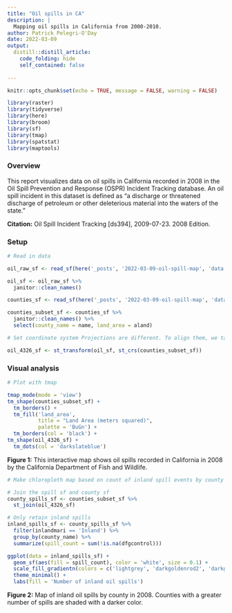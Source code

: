 ```yaml
---
title: "Oil spills in CA"
description: |
  Mapping oil spills in California from 2000-2010.
author: Patrick Pelegri-O'Day
date: 2022-03-09
output:
  distill::distill_article:
    code_folding: hide
    self_contained: false
  
---
```


```r
knitr::opts_chunk$set(echo = TRUE, message = FALSE, warning = FALSE)

library(raster)
library(tidyverse)
library(here)
library(broom)
library(sf)
library(tmap)
library(spatstat)
library(maptools)
```

### Overview

This report visualizes data on oil spills in California recorded in 2008 in the Oil Spill Prevention and Response (OSPR) Incident Tracking database. An oil spill incident in this dataset is defined as "a discharge or threatened discharge of petroleum or other deleterious material into the waters of the state."

**Citation:** Oil Spill Incident Tracking [ds394], 2009-07-23. 2008 Edition.

### Setup


```r
# Read in data

oil_raw_sf <- read_sf(here('_posts', '2022-03-09-oil-spill-map', 'data', 'ds394', 'ds394.shp'))

oil_sf <- oil_raw_sf %>% 
  janitor::clean_names()

counties_sf <- read_sf(here('_posts', '2022-03-09-oil-spill-map', 'data', 'counties', 'CA_Counties_TIGER2016.shp'))

counties_subset_sf <- counties_sf %>% 
  janitor::clean_names() %>% 
  select(county_name = name, land_area = aland)
```


```r
# Set coordinate system Projections are different. To align them, we take the CA county projection and apply it to the oil spill data.

oil_4326_sf <- st_transform(oil_sf, st_crs(counties_subset_sf))
```

### Visual analysis

```r
# Plot with tmap

tmap_mode(mode = 'view')
tm_shape(counties_subset_sf) + 
  tm_borders() +
  tm_fill('land_area', 
          title = "Land Area (meters squared)",
          palette = 'BuGn') +
  tm_borders(col = 'black') +
tm_shape(oil_4326_sf) +
  tm_dots(col = 'darkslateblue')
```

**Figure 1:** This interactive map shows oil spills recorded in California in 2008 by the California Department of Fish and Wildlife.


```r
# Make chloropleth map based on count of inland spill events by county

# Join the spill sf and county sf
county_spills_sf <- counties_subset_sf %>% 
  st_join(oil_4326_sf)

# Only retain inland spills
inland_spills_sf <- county_spills_sf %>% 
  filter(inlandmari == 'Inland') %>% 
  group_by(county_name) %>% 
  summarize(spill_count = sum(!is.na(dfgcontrol)))

ggplot(data = inland_spills_sf) +
  geom_sf(aes(fill = spill_count), color = 'white', size = 0.1) + 
  scale_fill_gradientn(colors = c('lightgrey', 'darkgoldenrod2', 'darkgoldenrod4')) +
  theme_minimal() + 
  labs(fill = 'Number of inland oil spills')
```

**Figure 2:** Map of inland oil spills by county in 2008. Counties with a greater number of spills are shaded with a darker color.
